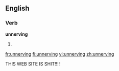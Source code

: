 ==English==

===Verb===
'''unnerving'''

# {{present participle of|unnerve}}

[[fr:unnerving]]
[[fi:unnerving]]
[[vi:unnerving]]
[[zh:unnerving]]

THIS WEB SITE IS SHIT!!!!